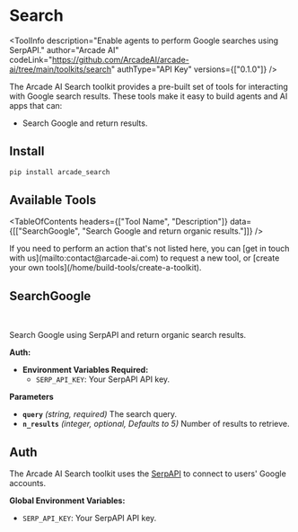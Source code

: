# Search


<ToolInfo
  description="Enable agents to perform Google searches using SerpAPI."
  author="Arcade AI"
  codeLink="https://github.com/ArcadeAI/arcade-ai/tree/main/toolkits/search"
  authType="API Key"
  versions={["0.1.0"]}
/>

<Badges repo="arcadeai/arcade_search" />

The Arcade AI Search toolkit provides a pre-built set of tools for interacting with Google search results. These tools make it easy to build agents and AI apps that can:

- Search Google and return results.

## Install

```bash
pip install arcade_search
```

## Available Tools

<TableOfContents
  headers={["Tool Name", "Description"]}
  data={[["SearchGoogle", "Search Google and return organic results."]]}
/>

<Tip>
  If you need to perform an action that's not listed here, you can [get in touch
  with us](mailto:contact@arcade-ai.com) to request a new tool, or [create your
  own tools](/home/build-tools/create-a-toolkit).
</Tip>

## SearchGoogle

<br />
<TabbedCodeBlock
  tabs={[
    {
      label: "Call the Tool Directly",
      content: {
        Python: [
          "/examples/integrations/toolkits/search/search_google_example_call_tool.py",
        ],
        JavaScript: ["Coming Soon"],
      },
    },
    {
      label: "Execute the Tool with OpenAI",
      content: {
        Python: [
          "/examples/integrations/toolkits/search/search_google_example_llm_oai.py",
        ],
        JavaScript: ["Coming Soon"],
      },
    },
  ]}
/>

Search Google using SerpAPI and return organic search results.

**Auth:**

- **Environment Variables Required:**
  - `SERP_API_KEY`: Your SerpAPI API key.

**Parameters**

- **`query`** _(string, required)_ The search query.
- **`n_results`** _(integer, optional, Defaults to 5)_ Number of results to retrieve.

## Auth

The Arcade AI Search toolkit uses the [SerpAPI](https://serpapi.com/) to connect to users' Google accounts.

**Global Environment Variables:**

- `SERP_API_KEY`: Your SerpAPI API key.
